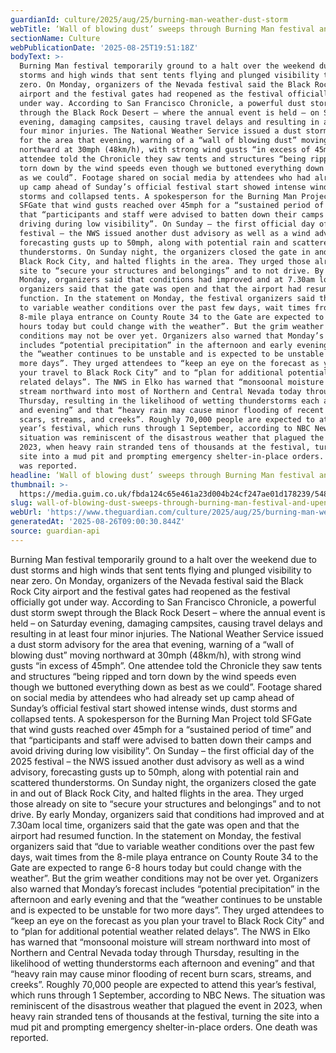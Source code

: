 ```yaml
---
guardianId: culture/2025/aug/25/burning-man-weather-dust-storm
webTitle: ‘Wall of blowing dust’ sweeps through Burning Man festival and upends camps
sectionName: Culture
webPublicationDate: '2025-08-25T19:51:18Z'
bodyText: >-
  Burning Man festival temporarily ground to a halt over the weekend due to dust
  storms and high winds that sent tents flying and plunged visibility to near
  zero. On Monday, organizers of the Nevada festival said the Black Rock City
  airport and the festival gates had reopened as the festival officially got
  under way. According to San Francisco Chronicle, a powerful dust storm swept
  through the Black Rock Desert – where the annual event is held – on Saturday
  evening, damaging campsites, causing travel delays and resulting in at least
  four minor injuries. The National Weather Service issued a dust storm advisory
  for the area that evening, warning of a “wall of blowing dust” moving
  northward at 30mph (48km/h), with strong wind gusts “in excess of 45mph”. One
  attendee told the Chronicle they saw tents and structures “being ripped and
  torn down by the wind speeds even though we buttoned everything down as best
  as we could”. Footage shared on social media by attendees who had already set
  up camp ahead of Sunday’s official festival start showed intense winds, dust
  storms and collapsed tents. A spokesperson for the Burning Man Project told
  SFGate that wind gusts reached over 45mph for a “sustained period of time” and
  that “participants and staff were advised to batten down their camps and avoid
  driving during low visibility”. On Sunday – the first official day of the 2025
  festival – the NWS issued another dust advisory as well as a wind advisory,
  forecasting gusts up to 50mph, along with potential rain and scattered
  thunderstorms. On Sunday night, the organizers closed the gate in and out of
  Black Rock City, and halted flights in the area. They urged those already on
  site to “secure your structures and belongings” and to not drive. By early
  Monday, organizers said that conditions had improved and at 7.30am local time,
  organizers said that the gate was open and that the airport had resumed
  function. In the statement on Monday, the festival organizers said that “due
  to variable weather conditions over the past few days, wait times from the
  8-mile playa entrance on County Route 34 to the Gate are expected to range 6-8
  hours today but could change with the weather”. But the grim weather
  conditions may not be over yet. Organizers also warned that Monday’s forecast
  includes “potential precipitation” in the afternoon and early evening and that
  the “weather continues to be unstable and is expected to be unstable for two
  more days”. They urged attendees to “keep an eye on the forecast as you plan
  your travel to Black Rock City” and to “plan for additional potential weather
  related delays”. The NWS in Elko has warned that “monsoonal moisture will
  stream northward into most of Northern and Central Nevada today through
  Thursday, resulting in the likelihood of wetting thunderstorms each afternoon
  and evening” and that “heavy rain may cause minor flooding of recent burn
  scars, streams, and creeks”. Roughly 70,000 people are expected to attend this
  year’s festival, which runs through 1 September, according to NBC News. The
  situation was reminiscent of the disastrous weather that plagued the event in
  2023, when heavy rain stranded tens of thousands at the festival, turning the
  site into a mud pit and prompting emergency shelter-in-place orders. One death
  was reported.
headline: ‘Wall of blowing dust’ sweeps through Burning Man festival and upends camps
thumbnail: >-
  https://media.guim.co.uk/fbda124c65e461a23d004b24cf247ae01d178239/548_0_4997_4000/500.jpg
slug: wall-of-blowing-dust-sweeps-through-burning-man-festival-and-upends-camps
webUrl: 'https://www.theguardian.com/culture/2025/aug/25/burning-man-weather-dust-storm'
generatedAt: '2025-08-26T09:00:30.844Z'
source: guardian-api
---
```

Burning Man festival temporarily ground to a halt over the weekend due to dust storms and high winds that sent tents flying and plunged visibility to near zero. On Monday, organizers of the Nevada festival said the Black Rock City airport and the festival gates had reopened as the festival officially got under way. According to San Francisco Chronicle, a powerful dust storm swept through the Black Rock Desert – where the annual event is held – on Saturday evening, damaging campsites, causing travel delays and resulting in at least four minor injuries. The National Weather Service issued a dust storm advisory for the area that evening, warning of a “wall of blowing dust” moving northward at 30mph (48km/h), with strong wind gusts “in excess of 45mph”. One attendee told the Chronicle they saw tents and structures “being ripped and torn down by the wind speeds even though we buttoned everything down as best as we could”. Footage shared on social media by attendees who had already set up camp ahead of Sunday’s official festival start showed intense winds, dust storms and collapsed tents. A spokesperson for the Burning Man Project told SFGate that wind gusts reached over 45mph for a “sustained period of time” and that “participants and staff were advised to batten down their camps and avoid driving during low visibility”. On Sunday – the first official day of the 2025 festival – the NWS issued another dust advisory as well as a wind advisory, forecasting gusts up to 50mph, along with potential rain and scattered thunderstorms. On Sunday night, the organizers closed the gate in and out of Black Rock City, and halted flights in the area. They urged those already on site to “secure your structures and belongings” and to not drive. By early Monday, organizers said that conditions had improved and at 7.30am local time, organizers said that the gate was open and that the airport had resumed function. In the statement on Monday, the festival organizers said that “due to variable weather conditions over the past few days, wait times from the 8-mile playa entrance on County Route 34 to the Gate are expected to range 6-8 hours today but could change with the weather”. But the grim weather conditions may not be over yet. Organizers also warned that Monday’s forecast includes “potential precipitation” in the afternoon and early evening and that the “weather continues to be unstable and is expected to be unstable for two more days”. They urged attendees to “keep an eye on the forecast as you plan your travel to Black Rock City” and to “plan for additional potential weather related delays”. The NWS in Elko has warned that “monsoonal moisture will stream northward into most of Northern and Central Nevada today through Thursday, resulting in the likelihood of wetting thunderstorms each afternoon and evening” and that “heavy rain may cause minor flooding of recent burn scars, streams, and creeks”. Roughly 70,000 people are expected to attend this year’s festival, which runs through 1 September, according to NBC News. The situation was reminiscent of the disastrous weather that plagued the event in 2023, when heavy rain stranded tens of thousands at the festival, turning the site into a mud pit and prompting emergency shelter-in-place orders. One death was reported.
